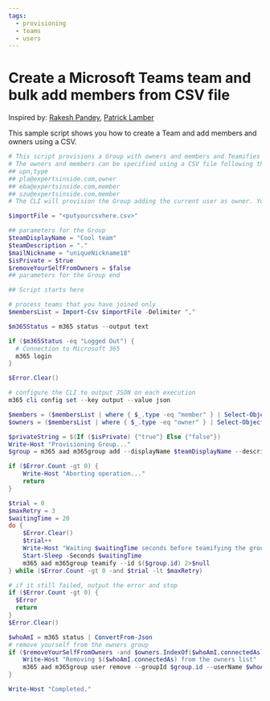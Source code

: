 ```yaml
---
tags:
  - provisioning
  - teams
  - users
---
```



# Create a Microsoft Teams team and bulk add members from CSV file

Inspired by: [Rakesh Pandey](https://www.flexmind.co/blog/how-to-add-bulk-users-from-csv-file-to-ms-teams-using-powershell/), [Patrick Lamber](https://www.nubo.eu/Create-A-New-Microsoft-Team-And-Bulk-Add-Members-From-CSV-File/)

This sample script shows you how to create a Team and add members and owners using a CSV.

<Tabs>
  <TabItem value="PowerShell">

  ```powershell
  # This script provisions a Group with owners and members and Teamifies it
  # The owners and members can be specified using a CSV file following this format
  ## upn,type
  ## pla@expertsinside.com,owner
  ## eba@expertsinside.com,member
  ## szu@expertsinside.com,member
  # The CLI will provision the Group adding the current user as owner. You can remove this user from the owners list by using the $removeYourSelfFromOwners parameter

  $importFile = "<putyourcsvhere.csv>"

  ## parameters for the Group
  $teamDisplayName = "Cool team"
  $teamDescription = "."
  $mailNickname = "uniqueNickname18"
  $isPrivate = $true  
  $removeYourSelfFromOwners = $false
  ## parameters for the Group end

  ## Script starts here

  # process teams that you have joined only
  $membersList = Import-Csv $importFile -Delimiter ","

  $m365Status = m365 status --output text

  if ($m365Status -eq "Logged Out") {
    # Connection to Microsoft 365
    m365 login
  }

  $Error.Clear()

  # configure the CLI to output JSON on each execution
  m365 cli config set --key output --value json

  $members = ($membersList | where { $_.type -eq "member" } | Select-Object upn).upn -join ","
  $owners = ($membersList | where { $_.type -eq "owner" } | Select-Object upn).upn -join ","

  $privateString = $(If ($isPrivate) {"true"} Else {"false"})
  Write-Host "Provisioning Group..."
  $group = m365 aad m365group add --displayName $teamDisplayName --description $teamDescription --mailNickname $mailNickname --isPrivate $privateString --members $members --owners $owners | ConvertFrom-Json

  if ($Error.Count -gt 0) {
      Write-Host "Aborting operation..."
      return
  }

  $trial = 0
  $maxRetry = 3
  $waitingTime = 20
  do {
      $Error.Clear()
      $trial++
      Write-Host "Waiting $waitingTime seconds before teamifying the group (trial $trial/$maxRetry)..."
      Start-Sleep -Seconds $waitingTime
      m365 aad m365group teamify --id $($group.id) 2>$null
  } while ($Error.Count -gt 0 -and $trial -lt $maxRetry)

  # if it still failed, output the error and stop
  if ($Error.Count -gt 0) {
    $Error
    return
  }
  $Error.Clear()

  $whoAmI = m365 status | ConvertFrom-Json
  # remove yourself from the owners group
  if ($removeYourSelfFromOwners -and $owners.IndexOf($whoAmI.connectedAs) -eq -1) {
      Write-Host "Removing $($whoAmI.connectedAs) from the owners list"
      m365 aad m365group user remove --groupId $group.id --userName $whoAmI.connectedAs --force
  }

  Write-Host "Completed."
  ```

  </TabItem>
</Tabs>

